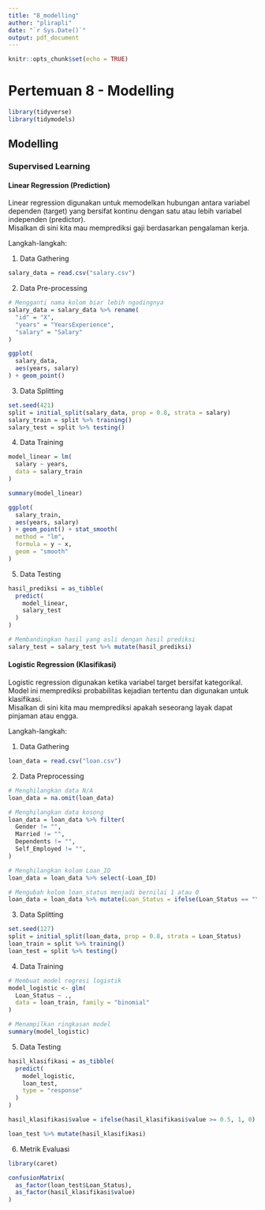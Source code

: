 ```yaml
---
title: "8_modelling"
author: "plirapli"
date: "`r Sys.Date()`"
output: pdf_document
---
```


```r
knitr::opts_chunk$set(echo = TRUE)
```

# Pertemuan 8 - Modelling

```r
library(tidyverse)
library(tidymodels)
```

## Modelling

### Supervised Learning

#### Linear Regression (Prediction)

Linear regression digunakan untuk memodelkan hubungan antara variabel dependen (target) yang bersifat kontinu dengan satu atau lebih variabel independen (predictor).\
Misalkan di sini kita mau memprediksi gaji berdasarkan pengalaman kerja.

Langkah-langkah:

1. Data Gathering

```r
salary_data = read.csv("salary.csv")
```

2. Data Pre-processing

```r
# Mengganti nama kolom biar lebih ngodingnya
salary_data = salary_data %>% rename(
  "id" = "X",
  "years" = "YearsExperience",
  "salary" = "Salary"
)
```

```r
ggplot(
  salary_data, 
  aes(years, salary)
) + geom_point()
```


3. Data Splitting

```r
set.seed(421)
split = initial_split(salary_data, prop = 0.8, strata = salary)
salary_train = split %>% training()
salary_test = split %>% testing()
```

4. Data Training

```r
model_linear = lm(
  salary ~ years, 
  data = salary_train
)

summary(model_linear)
```

```r
ggplot(
  salary_train, 
  aes(years, salary)
) + geom_point() + stat_smooth(
  method = "lm", 
  formula = y ~ x, 
  geom = "smooth"
)
```

5. Data Testing

```r
hasil_prediksi = as_tibble(
  predict(
    model_linear,
    salary_test
  )
)

# Membandingkan hasil yang asli dengan hasil prediksi
salary_test = salary_test %>% mutate(hasil_prediksi)
```

#### Logistic Regression (Klasifikasi)

Logistic regression digunakan ketika variabel target bersifat kategorikal. Model ini memprediksi probabilitas kejadian tertentu dan digunakan untuk klasifikasi.\
Misalkan di sini kita mau memprediksi apakah seseorang layak dapat pinjaman atau engga.

Langkah-langkah:

1. Data Gathering

```r
loan_data = read.csv("loan.csv")
```

2. Data Preprocessing

```r
# Menghilangkan data N/A
loan_data = na.omit(loan_data)

# Menghilangkan data kosong
loan_data = loan_data %>% filter(
  Gender != "",
  Married != "",
  Dependents != "",
  Self_Employed != "",
)

# Menghilangkan kolom Loan_ID
loan_data = loan_data %>% select(-Loan_ID)

# Mengubah kolom loan_status menjadi bernilai 1 atau 0
loan_data = loan_data %>% mutate(Loan_Status = ifelse(Loan_Status == "Y", 1, 0))
```

3. Data Splitting

```r
set.seed(127)
split = initial_split(loan_data, prop = 0.8, strata = Loan_Status)
loan_train = split %>% training()
loan_test = split %>% testing()
```

4. Data Training

```r
# Membuat model regresi logistik
model_logistic <- glm(
  Loan_Status ~ .,
  data = loan_train, family = "binomial"
)

# Menampilkan ringkasan model
summary(model_logistic)
```

5. Data Testing

```r
hasil_klasifikasi = as_tibble(
  predict(
    model_logistic,
    loan_test,
    type = "response"
  )
)

hasil_klasifikasi$value = ifelse(hasil_klasifikasi$value >= 0.5, 1, 0)
```

```r
loan_test %>% mutate(hasil_klasifikasi)
```

6. Metrik Evaluasi

```r
library(caret)
```

```r
confusionMatrix(
  as_factor(loan_test$Loan_Status),
  as_factor(hasil_klasifikasi$value)
)
```
